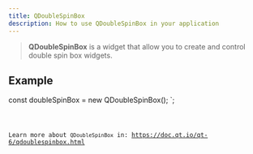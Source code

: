 ```yaml
---
title: QDoubleSpinBox
description: How to use QDoubleSpinBox in your application
---
```



> **QDoubleSpinBox** is a widget that allow you to create and control double spin box widgets.

## Example


const doubleSpinBox = new QDoubleSpinBox();
`;

<Code code={qDoubleSpinBoxExample} title='example_doubleSpinBox.ts' lang='ts' />

Learn more about `QDoubleSpinBox` in: https://doc.qt.io/qt-6/qdoublespinbox.html